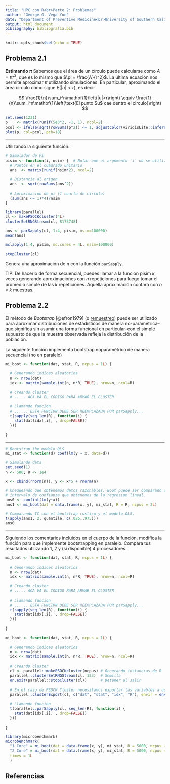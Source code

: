 ```yaml
---
title: "HPC con R<br>Parte 2: Problemas"
author: "George G. Vega Yon"
date: "Department of Preventive Medicine<br>University of Southern California<br>4 de Enero, 2019"
output: html_document
bibliography: bibliografia.bib
---
```


```r
knitr::opts_chunk$set(echo = TRUE)
```

## Problema 2.1

**Estimando $\pi$** Sabemos que el área de un círculo puede calcularse como
$A = \pi r^2$, que es lo mismo que $\pi = \frac{A}{r^2}$. La última ecuación
nos permite aproximar $\pi$ utilizando simulaciones. En particular, aproximando
el área círculo como sigue $\mbox{E}\left(|u|<r\right)$, es decir

$$
\frac{1}{n}\sum_i^n\mathbf{1}\left(|u|<r\right) \equiv
\frac{1}{n}\sum_i^n\mathbf{1}\left(\text{El punto $u$ cae dentro el circulo}\right)
$$ 

```r
set.seed(1231)
p    <- matrix(runif(5e3*2, -1, 1), ncol=2)
pcol <- ifelse(sqrt(rowSums(p^2)) <= 1, adjustcolor(viridisLite::inferno(5)[4], .5), adjustcolor("gray", .5))
plot(p, col=pcol, pch=18)
```

---

Utilizando la siguiente función:

```r
# Simulador de Pi
pisim <- function(i, nsim) {  # Notar que el argumento `i` no se utiliza en la funcion
  # Puntos en el cuadrado unitario
  ans  <- matrix(runif(nsim*2), ncol=2)
  
  # Distancia al origen
  ans  <- sqrt(rowSums(ans^2))
  
  # Aproximacion de pi (1 cuarto de circulo)
  (sum(ans <= 1)*4)/nsim
}
```

```r
library(parallel)
cl <- makePSOCKcluster(4L)
clusterSetRNGStream(cl, 8173748)

ans <- parSapply(cl, 1:4, pisim, nsim=100000)
mean(ans)

mclapply(1:4, pisim, mc.cores = 4L, nsim=100000)

stopCluster(cl)

```


Genera una aproximación de $\pi$ con la función `parSapply`.

TIP: De hacerlo de forma secuencial, puedes llamar a la funcion pisim $k$ veces
generando aproximaciones con $n$ repeticiones para luego tomar el promedio simple
de las $k$ repeticiones. Aquella aproximación contará con $n\times k$ muestras.


## Problema 2.2

El método de *Bootstrap* [@efron1979] (o [remuestreo](https://es.wikipedia.org/wiki/Bootstrapping_(estad%C3%ADstica){target="_blank"})) puede ser utilizado para aproximar
distribuciones de estadísticos de manera no-paramétrica--que significa sin
asumir una forma funcional en particular--con el simple supuesto de que la
muestra observada refleja la distribución de la población.

La siguiente función implementa bootstrap noparamétrico de manera secuencial (no
en paralelo)

```r
mi_boot <- function(dat, stat, R, ncpus = 1L) {
  
  # Generando indices aleatorios
  n <- nrow(dat)
  idx <- matrix(sample.int(n, n*R, TRUE), nrow=n, ncol=R)
 
  # Creando cluster 
  # ..... ACA VA EL CODIGO PARA ARMAR EL CLUSTER
  
  # Llamando funcion
  # ...... ESTA FUNCION DEBE SER REEMPLAZADA POR parSapply...
  t(sapply(seq_len(R), function(i) {
    stat(dat[idx[,i], , drop=FALSE])
  }))
  
}
```

---

```r
# Bootstrap the modelo OLS
mi_stat <- function(d) coef(lm(y ~ x, data=d))

# Simulando data
set.seed(1)
n <- 500; R <- 1e4

x <- cbind(rnorm(n)); y <- x*5 + rnorm(n)

# Chequeando que obtenemos datos razonables. Boot puede ser comparado con el 
# intervalo de confianza que obtenemos de la regresion lineal.
ans0 <- confint(lm(y~x))
ans1 <- mi_boot(dat = data.frame(x, y), mi_stat, R = R, ncpus = 2L)

# Comparando IC con el bootstrap rustico y el modelo OLS.
t(apply(ans1, 2, quantile, c(.025,.975)))
ans0
```

---

Siguiendo los comentarios incluidos en el cuerpo de la función, modifica la función
para que implemente bootstrapping en paralelo. Compara tus resultados utilizando
1, 2 y (si disponible) 4 procesadores.

```r
mi_boot <- function(dat, stat, R, ncpus = 1L) {
  
  # Generando indices aleatorios
  n <- nrow(dat)
  idx <- matrix(sample.int(n, n*R, TRUE), nrow=n, ncol=R)
 
  # Creando cluster 
  # ..... ACA VA EL CODIGO PARA ARMAR EL CLUSTER
  
  # Llamando funcion
  # ...... ESTA FUNCION DEBE SER REEMPLAZADA POR parSapply...
  t(sapply(seq_len(R), function(i) {
    stat(dat[idx[,i], , drop=FALSE])
  }))
  
}
```


```r
mi_boot <- function(dat, stat, R, ncpus = 1L) {
  
  # Generando indices aleatorios
  n <- nrow(dat)
  idx <- matrix(sample.int(n, n*R, TRUE), nrow=n, ncol=R)
 
  # Creando cluster 
  cl <- parallel::makePSOCKcluster(ncpus) # Generando instancias de R
  parallel::clusterSetRNGStream(cl, 123)  # Semilla
  on.exit(parallel::stopCluster(cl))      # Detener al salir
  
  # En el caso de PSOCK Cluster necesitamos exportar las variables a usar
  parallel::clusterExport(cl, c("dat", "stat", "idx", "R"), envir = environment())
  
  # Llamando funcion
  t(parallel::parSapply(cl, seq_len(R), function(i) {
    stat(dat[idx[,i], , drop=FALSE])
  }))
  
}
```

```r
library(microbenchmark)
microbenchmark(
  "1 Core" = mi_boot(dat = data.frame(x, y), mi_stat, R = 5000, ncpus = 1L),
  "2 Core" = mi_boot(dat = data.frame(x, y), mi_stat, R = 5000, ncpus = 2L),
  times = 1L
  )
```


## Referencias
